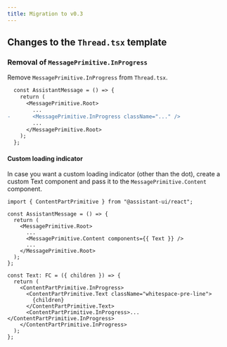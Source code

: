 ```yaml
---
title: Migration to v0.3
---
```


## Changes to the `Thread.tsx` template

### Removal of `MessagePrimitive.InProgress`

Remove `MessagePrimitive.InProgress` from `Thread.tsx`.

```diff
  const AssistantMessage = () => {
    return (
      <MessagePrimitive.Root>
        ...
-       <MessagePrimitive.InProgress className="..." />
        ...
      </MessagePrimitive.Root>
    );
  };
```

#### Custom loading indicator

In case you want a custom loading indicator (other than the dot), create a custom Text component and pass it to the `MessagePrimitive.Content` component.

```tsx {1,7,13-22}
import { ContentPartPrimitive } from "@assistant-ui/react";

const AssistantMessage = () => {
  return (
    <MessagePrimitive.Root>
      ...
      <MessagePrimitive.Content components={{ Text }} />
      ...
    </MessagePrimitive.Root>
  );
};

const Text: FC = ({ children }) => {
  return (
    <ContentPartPrimitive.InProgress>
      <ContentPartPrimitive.Text className="whitespace-pre-line">
        {children}
      </ContentPartPrimitive.Text>
      <ContentPartPrimitive.InProgress>...</ContentPartPrimitive.InProgress>
    </ContentPartPrimitive.InProgress>
  );
};
```
